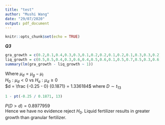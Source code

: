 ---
title: "test"
author: "Mushi Wang"
date: "29/07/2020"
output: pdf_document
---

```{r setup, include=FALSE}
knitr::opts_chunk$set(echo = TRUE)
```

***Q3***
```{r}
gra_growth = c(0.2,0.1,0.4,0.3,0.3,0.1,0.2,0.2,0.1,0.2,0.1,0.3,0.3,0.2)
liq_growth = c(0.5,0.5,0.4,0.3,0.6,0.4,0.5,0.6,0.1,0.5,0.7,0.5,0.3,0.6)
summary(lm(gra_growth - liq_growth ~ 1))
```
Where $\mu_d = \mu_g - \mu_l$  
$H_0: \mu_d < 0$ vs $H_a: \mu_d \geq 0$  
$d = \frac {-0.25 - 0} {0.1871} = 1.336184$ where $D \sim t_{13}$  
```{r}
1 - pt(-0.25 / 0.1871, 13)
```
$P(D > d) = 0.8977959$  
Hence we have no evidence reject $H_0$. Liquid fertilizer results in greater growth than granular fertilizer.




